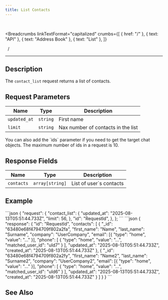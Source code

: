 ```yaml
---
title: List Contacts
---
```


<br />



<Breadcrumbs
  linkTextFormat="capitalized"
  crumbs={[
    { href: "/" },
    { text: "API" },
    { text: "Address Book" },
    { text: "List" },
  ]}
>
  <Icon slot="index" name="seti:powershell" />
  <span slot="separator">&nbsp;&nbsp;/&nbsp;</span>
</Breadcrumbs>

---


## Description

> <Badge text="wss" variant="tip" size="large" />
> <Badge text="contact_list" size="large" />

The `contact_list` request returns a list of contacts.

## Request Parameters

| Name         | Type     | Description                        |
| ------------ | -------- | ---------------------------------- |
| `updated_at` | `string` | First name                         |
| `limit`      | `string` | Nax number of contacts in the list |

<Aside>
  You can also add the `ids` parameter if you need to get the target chat
  objects. The maximum number of ids in a request is 10.
</Aside>

## Response Fields

| Name       | Type            | Description             |
| ---------- | --------------- | ----------------------- |
| `contacts` | `array[string]` | List of user`s contacts |

## Example

<Tabs>
  <TabItem label="Request">
```json
{
  "request": {
    "contact_list": {
      "updated_at": "2025-08-13T05:51:44.733Z",
      "limit": 56,
    },
    "id": "RequestId",
   },
};
```
  </TabItem>  
</Tabs>

<Tabs>
  <TabItem label="Response">
```json
{
  "response": {
    "id": "RequestId",
    "contacts": [
      {
        "_id": "63480e68f4794709f802a2fa",
        "first_name": "Name",
        "last_name": "Surname",
        "company": "UserCompany",
        "email": [{ "type": "home", "value": "..." }],
        "phone": [
          { "type": "home", "value": "...", "matched_user_id": "uId7" }
        ],
        "updated_at": "2025-08-13T05:51:44.733Z",
        "created_at": "2025-08-13T05:51:44.733Z"
      },
      {
        "_id": "63480e68f4794709f802a2fy",
        "first_name": "Name2",
        "last_name": "Surname2",
        "company": "UserCompany2",
        "email": [{ "type": "home", "value": "..." }],
        "phone": [
          { "type": "home", "value": "...", "matched_user_id": "uId6" }
        ],
        "updated_at": "2025-08-13T05:51:44.733Z",
        "created_at": "2025-08-13T05:51:44.733Z"
      }
    ]
  }
}
```
  </TabItem>  
</Tabs>

## See Also

<LinkCard
  title="SAMA chat server API: Address book"
  href="https://medium.com/sama-communications/sama-chat-server-api-address-book-f297ce25faa1"
  description="Each of us has at least once faced a situation where we wanted to write to an friend from our contact list, but couldn’t find them on the platform. That is why..."
/>

<script
  src="https://giscus.app/client.js"
  data-repo="Oleksandr1414/cathedra-slytherin"
  data-repo-id="R_kgDOI8uafg"
  data-category="[ВВЕДІТЬ CATEGORY NAME]"
  data-category-id="[ВВЕДІТЬ CATEGORY ID]"
  data-mapping="pathname"
  data-strict="0"
  data-reactions-enabled="1"
  data-emit-metadata="0"
  data-input-position="bottom"
  data-theme="preferred_color_scheme"
  data-lang="uk"
  crossorigin="anonymous"
  async
></script>
